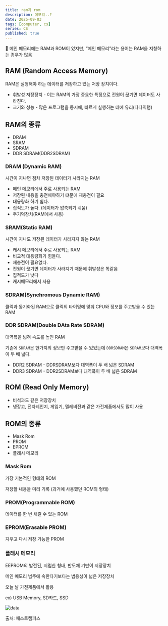 ```yaml
---
title: ram과 rom
description: 메모리..?
date: 2025-09-03
tags: [computer, cs]
series: CS
published: true
---
```


<aside>
📌 메인 메모리에는 RAM과 ROM이 있지만, “메인 메모리”라는 용어는 RAM을 지칭하는 경우가 많음

</aside>

## RAM (Random Access Memory)

RAM은 실행해야 하는 데이터를 저장하고 있는 저장 장치이다.

- 휘발성 저장장치 - 이는 RAM의 가장 중요한 특징으로 전원이 끊기면 데이터도 사라진다.
- 크기와 성능 - 많은 프로그램을 동시에, 빠르게 실행하는 데에 유리(다다익램)

## RAM의 종류

- DRAM
- SRAM
- SDRAM
- DDR SDRAM(DDR2SDRAM)

### DRAM (Dynamic RAM)

시간이 지나면 점차 저장된 데이터가 사라지는 RAM

- 메인 메모리에서 주로 사용되는 RAM
- 저장된 내용을 충전해야하기 떄문에 재충전이 필요
- 대용량화 하기 쉽다.
- 집적도가 높다. (데이터가 압축되기 쉬움)
- 주기억장치(RAM에서 사용)

### SRAM(Static RAM)

시간이 지나도 저장된 데이터가 사라지지 않는 RAM

- 캐시 메모리에서 주로 사용되는 RAM
- 비교적 대용량화가 힘들다.
- 재충전이 필요없다.
- 전원이 끊기면 데이터가 사라지기 때문에 휘발성은 똑같음
- 집적도가 낮다
- 캐시메모리에서 사용

### SDRAM(Synchromous Dynamic RAM)

클럭과 동기화된 RAM으로 클럭의 타이밍에 맞춰 CPU와 정보를 주고받을 수 있는 RAM

### DDR SDRAM(Double DAta Rate SDRAM)

대역폭을 넓혀 속도를 높인 RAM

기존에 `SDRAM`은 한가지의 정보만 주고받을 수 있었는데 `DDRSDRAM`은 `SDRAM`보다 대역폭이 두 배 넓다.

- DDR2 SDRAM - DDRSDRAM보다 대역폭이 두 배 넓은 SDRAM
- DDR3 SDRAM - DDR2SDRAM보다 대역폭이 두 배 넓은 SDRAM

## ROM (Read Only Memory)

- 비석과도 같은 저장장치
- 냉장고, 전자레인지, 게임기, 텔레비전과 같은 가전제품에서도 많이 사용

## ROM의 종류

- Mask Rom
- PROM
- EPROM
- 플래시 메모리

### Mask Rom

가장 기본적인 형태의 ROM

저장할 내용을 미리 기록 (과거에 사용했던 ROM의 형태)

### PROM(Programmable ROM)

데이터를 한 번 새길 수 있는 ROM

### EPROM(Erasable PROM)

지우고 다시 저장 가능한 PROM

### 플래시 메모리

EEPROM의 발전된, 저렴한 형태, 반도체 기반이 저장장치

메인 메모리 범주에 속한다기보다는 범용성이 넓은 저장장치

오늘 날 가전제품에서 활용

ex) USB Memory, SD카드, SSD

![data](https://raw.githubusercontent.com/thdtjdgml415/next-blog/main/assets/img/cs/ram-rom/ram-rom.webp)

출처: 패스트캠퍼스
